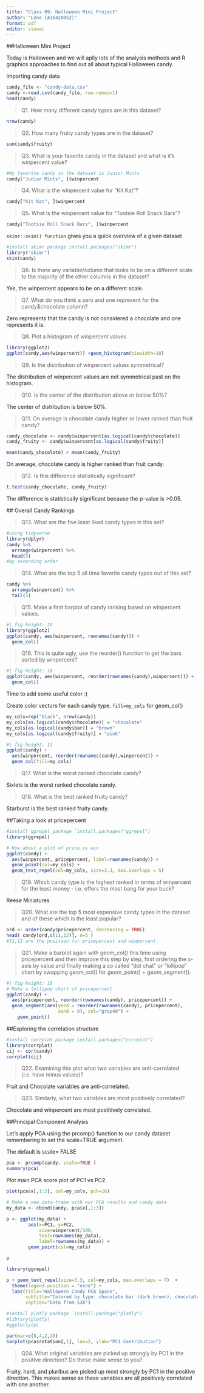 ```yaml
---
title: "Class 09: Halloween Mini Project"
author: "Lena (A16420052)"
format: pdf
editor: visual
---
```


##Halloween Mini Project

Today is Halloween and we will aplly lots of the analysis methods and R graphics approaches to find out all about typical Halloween candy. 

Importing candy data 
```r
candy_file <- "candy-data.csv"
candy <-read.csv(candy_file, row.names=1)
head(candy)
```

>Q1. How many different candy types are in this dataset?

```r
nrow(candy)
```

>Q2. How many fruity candy types are in the dataset?

```r
sum(candy$fruity)
```

>Q3. What is your favorite candy in the dataset and what is it’s winpercent value?

```r
#My favorite candy in the dataset is Junior Mints 
candy["Junior Mints", ]$winpercent
```

>Q4. What is the winpercent value for “Kit Kat”?

```r
candy["Kit Kat", ]$winpercent
```

>Q5. What is the winpercent value for “Tootsie Roll Snack Bars”?

```r
candy["Tootsie Roll Snack Bars", ]$winpercent
```

`skimr::skim() function` gives you a quick overview of a given dataset

```r
#install skimr package install.packages("skimr")
library("skimr")
skim(candy)
```

>Q6. Is there any variable/column that looks to be on a different scale to the majority of the other columns in the dataset?

Yes, the winpercent appears to be on a different scale. 

>Q7. What do you think a zero and one represent for the candy$chocolate column?

Zero represents that the candy is not considered a chocolate and one represents it is. 

>Q8. Plot a histogram of winpercent values

```r
library(ggplot2)
ggplot(candy,aes(winpercent)) +geom_histogram(binwidth=10)
```

>Q9. Is the distribution of winpercent values symmetrical?

The distribution of winpercent values are not symmetrical past on the histogram. 

>Q10. Is the center of the distribution above or below 50%?

The center of distribution is below 50%. 

>Q11. On average is chocolate candy higher or lower ranked than fruit candy?

```r
candy_chocolate <- candy$winpercent[as.logical(candy$chocolate)]
candy_fruity <- candy$winpercent[as.logical(candy$fruity)]

mean(candy_chocolate) > mean(candy_fruity)

```
 On average, chocolate candy is higher ranked than fruit candy.
 
 >Q12. Is this difference statistically significant?
 
```r
t.test(candy_chocolate, candy_fruity)
```
 
 The difference is statistically significant because the p-value is >0.05. 
 
 ## Overall Candy Rankings
 
 >Q13. What are the five least liked candy types in this set?
 
```r
#using tidyverse
library(dplyr)
candy %>% 
  arrange(winpercent) %>%
  head(5)
#by ascending order
```
 
>Q14. What are the top 5 all time favorite candy types out of this set?

```r
candy %>% 
  arrange(winpercent) %>%
  tail(5)
```

>Q15. Make a first barplot of candy ranking based on winpercent values.

```r
#| fig-height: 10
library(ggplot2)
ggplot(candy, aes(winpercent, rownames(candy))) + 
  geom_col()
```

>Q16. This is quite ugly, use the reorder() function to get the bars sorted by winpercent?

```r
#| fig-height: 10
ggplot(candy, aes(winpercent, reorder(rownames(candy),winpercent))) +
  geom_col()
```

Time to add some useful color :)

Create color vectors for each candy type. `fill=my_cols` for geom_col()
```r
my_cols=rep("black", nrow(candy))
my_cols[as.logical(candy$chocolate)] = "chocolate"
my_cols[as.logical(candy$bar)] = "brown"
my_cols[as.logical(candy$fruity)] = "pink"
```

```r
#| fig-height: 13
ggplot(candy) + 
  aes(winpercent, reorder(rownames(candy),winpercent)) +
  geom_col(fill=my_cols) 
```

>Q17. What is the worst ranked chocolate candy?

Sixlets is the worst ranked chocolate candy. 

>Q18. What is the best ranked fruity candy?

Starburst is the best ranked fruity candy. 

##Taking a look at pricepercent

```r
#install ggrepel package `install.packages("ggrepel")
library(ggrepel)

# How about a plot of price vs win
ggplot(candy) +
  aes(winpercent, pricepercent, label=rownames(candy)) +
  geom_point(col=my_cols) + 
  geom_text_repel(col=my_cols, size=3.3, max.overlaps = 5)
```

>Q19. Which candy type is the highest ranked in terms of winpercent for the least money - i.e. offers the most bang for your buck?

Reese Miniatures

>Q20. What are the top 5 most expensive candy types in the dataset and of these which is the least popular?

```r
ord <- order(candy$pricepercent, decreasing = TRUE)
head( candy[ord,c(11,12)], n=5 )
#11,12 are the position for pricepercent and winpercent
```

>Q21. Make a barplot again with geom_col() this time using pricepercent and then improve this step by step, first ordering the x-axis by value and finally making a so called “dot chat” or “lollipop” chart by swapping geom_col() for geom_point() + geom_segment().

```r
#| fig-height: 10
# Make a lollipop chart of pricepercent
ggplot(candy) +
  aes(pricepercent, reorder(rownames(candy), pricepercent)) +
  geom_segment(aes(yend = reorder(rownames(candy), pricepercent), 
                   xend = 0), col="gray40") +
    geom_point()
```

##Exploring the correlation structure

```r
#install corrplot package install.packages("corrplot")
library(corrplot)
cij <- cor(candy)
corrplot(cij)
```

>Q22. Examining this plot what two variables are anti-correlated (i.e. have minus values)?

Fruit and Chocolate variables are anti-correlated. 

>Q23. Similarly, what two variables are most positively correlated?

Chocolate and winpercent are most postitively correlated. 

##Principal Component Analysis

Let’s apply PCA using the prcomp() function to our candy dataset remembering to set the scale=TRUE argument.

The default is scale= FALSE

```r
pca <- prcomp(candy, scale=TRUE )
summary(pca)
```

Plot main PCA score plot of PC1 vs PC2.

```r
plot(pca$x[,1:2], col=my_cols, pch=16)
```

```r
# Make a new data-frame with our PCA results and candy data
my_data <- cbind(candy, pca$x[,1:3])
```

```r
p <- ggplot(my_data) + 
        aes(x=PC1, y=PC2, 
            size=winpercent/100,  
            text=rownames(my_data),
            label=rownames(my_data)) +
        geom_point(col=my_cols)

p
```

```r
library(ggrepel)

p + geom_text_repel(size=3.3, col=my_cols, max.overlaps = 7)  + 
  theme(legend.position = "none") +
  labs(title="Halloween Candy PCA Space",
       subtitle="Colored by type: chocolate bar (dark brown), chocolate other (light brown), fruity (red), other (black)",
       caption="Data from 538")
```

```r
#install plotly package `install.package("plotly")
#library(plotly)
#ggplotly(p)
```


```r
par(mar=c(8,4,2,2))
barplot(pca$rotation[,1], las=2, ylab="PC1 Contribution")
```

>Q24. What original variables are picked up strongly by PC1 in the positive direction? Do these make sense to you?

Fruity, hard, and pluribus are picked up most strongly by PC1 in the positive direction. This makes sense as these variables are all positively correlated with one another. 
